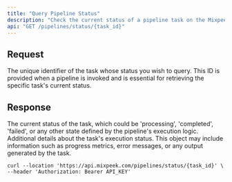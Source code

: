 ```yaml
---
title: "Query Pipeline Status"
description: "Check the current status of a pipeline task on the Mixpeek platform. This endpoint is essential for monitoring the progress of data processing tasks within configured pipelines, allowing users to track the completion, success, or failure of tasks in real time."
api: "GET /pipelines/status/{task_id}"
---
```


## Request

<ParamField path="task_id" type="string" required>
  The unique identifier of the task whose status you wish to query. This ID is provided when a pipeline is invoked and is essential for retrieving the specific task's current status.
</ParamField>

## Response

<ResponseField name="status" type="string" required>
  The current status of the task, which could be 'processing', 'completed', 'failed', or any other state defined by the pipeline's execution logic.
</ResponseField>

<ResponseField name="details" type="object" optional>
  Additional details about the task's execution status. This object may include information such as progress metrics, error messages, or any output generated by the task.
</ResponseField>

<RequestExample>

```shell Shell
curl --location 'https://api.mixpeek.com/pipelines/status/{task_id}' \
--header 'Authorization: Bearer API_KEY'
```
</RequestExample>